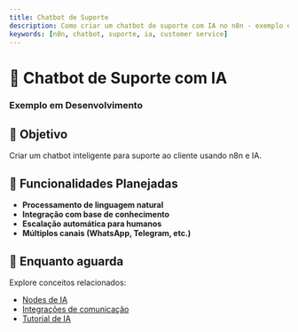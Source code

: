 ---
title: Chatbot de Suporte
description: Como criar um chatbot de suporte com IA no n8n - exemplo em desenvolvimento
keywords: [n8n, chatbot, suporte, ia, customer service]
---


# 🤖 Chatbot de Suporte com IA

<div style={{
  background: '#3182ce',
  padding: '1.5rem',
  borderRadius: '8px',
  color: 'white',
  textAlign: 'center'
}}>
  <IonicIcon name="chatbubbles-outline" style={{fontSize: '32px', marginBottom: '0.5rem'}} />
  <h3 style={{color: 'white'}}>Exemplo em Desenvolvimento</h3>
</div>

## 🎯 Objetivo

Criar um chatbot inteligente para suporte ao cliente usando n8n e IA.

## 🚀 Funcionalidades Planejadas

- **Processamento de linguagem natural**
- **Integração com base de conhecimento**
- **Escalação automática para humanos**
- **Múltiplos canais (WhatsApp, Telegram, etc.)**

## 🔗 Enquanto aguarda

Explore conceitos relacionados:
- [Nodes de IA](/advanced-ai/nodes-ia)
- [Integrações de comunicação](/integracoes/app-nodes/communication)
- [Tutorial de IA](/advanced-ai/tutorial-ai)
